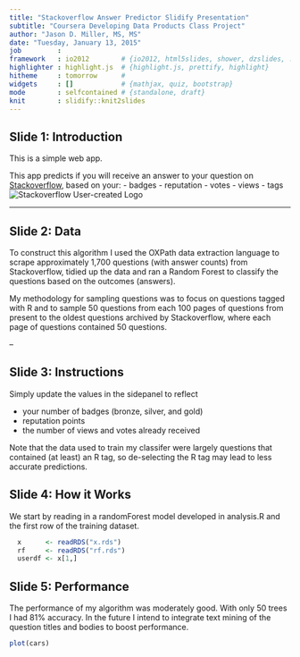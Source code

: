 ```yaml
---
title: "Stackoverflow Answer Predictor Slidify Presentation"
subtitle: "Coursera Developing Data Products Class Project"
author: "Jason D. Miller, MS, MS"
date: "Tuesday, January 13, 2015"
job         : 
framework   : io2012        # {io2012, html5slides, shower, dzslides, ...}
highlighter : highlight.js  # {highlight.js, prettify, highlight}
hitheme     : tomorrow      # 
widgets     : []            # {mathjax, quiz, bootstrap}
mode        : selfcontained # {standalone, draft}
knit        : slidify::knit2slides
---
```


## Slide 1: Introduction

This is a simple web app.

This app predicts if you will receive an answer to your question on [Stackoverflow](http://stackoverflow.com), based on your: 
- badges
- reputation
- votes
- views
- tags
![Stackoverflow User-created Logo](http://www.userlogos.org/files/logos/pek/stackoverflow.png)

---

## Slide 2:  Data

To construct this algorithm I used the OXPath data extraction language to scrape approximately 1,700 questions (with answer counts) from Stackoverflow, tidied up the data and ran a Random Forest to classify the questions based on the outcomes (answers). 

My methodology for sampling questions was to focus on questions tagged with R and to sample 50 questions from each 100 pages of questions from present to the oldest questions archived by Stackoverflow, where each page of questions contained 50 questions. 

-- 

## Slide 3: Instructions

Simply update the values in the sidepanel to reflect 

- your number of badges (bronze, silver, and gold)
- reputation points
- the number of views and votes already received

Note that the data used to train my classifer were largely questions that contained (at least) an R tag, so de-selecting the R tag may lead to less accurate predictions.


## Slide 4: How it Works

We start by reading in a randomForest model developed in analysis.R and the first row of the training dataset.
```r
  x      <- readRDS("x.rds")
  rf     <- readRDS("rf.rds")
  userdf <- x[1,]
```

## Slide 5: Performance

The performance of my algorithm was moderately good. With only 50 trees I had 81% accuracy. In the future I intend to integrate text mining of the question titles and bodies to boost performance.

```r
plot(cars)
```